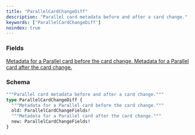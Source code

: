 ```yaml
---
title: "ParallelCardChangeDiff"
description: "Parallel card metadata before and after a card change."
keywords: ['ParallelCardChangeDiff']
noindex: true
---
```


### Fields

<a href="/api-reference/types/parallelcardchangefields">
  <ResponseField name="old" type="ParallelCardChangeFields!" required>
    Metadata for a Parallel card before the card change.
  </ResponseField>
</a>

<a href="/api-reference/types/parallelcardchangefields">
  <ResponseField name="new" type="ParallelCardChangeFields!" required>
    Metadata for a Parallel card after the card change.
  </ResponseField>
</a>

### Schema


```graphql 
"""Parallel card metadata before and after a card change."""
type ParallelCardChangeDiff {
  """Metadata for a Parallel card before the card change."""
  old: ParallelCardChangeFields!
  """Metadata for a Parallel card after the card change."""
  new: ParallelCardChangeFields!
}
```
